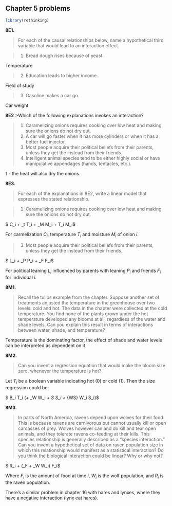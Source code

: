 ## Chapter 5 problems

```r
library(rethinking)
```

__8E1.__

>For each of the causal relationships below, name a hypothetical third variable that would lead to an interaction effect.

>(1) Bread dough rises because of yeast. 

Temperature 

>(2) Education leads to higher income. 

Field of study

>(3) Gasoline makes a car go.

Car weight


__8E2__
>Which of the following explanations invokes an interaction?

>(1) Caramelizing onions requires cooking over low heat and making sure the onions do not dry out.
>(2) A car will go faster when it has more cylinders or when it has a better fuel injector.
>(3) Most people acquire their political beliefs from their parents, unless they get the instead from their friends.
>(4) Intelligent animal species tend to be either highly social or have manipulative appendages (hands, tentacles, etc.).

1 - the heat will also dry the onions.

__8E3.__ 

>For each of the explanations in 8E2, write a linear model that expresses the stated relationship.

>(1) Caramelizing onions requires cooking over low heat and making sure the onions do not dry out.

$ C_i \sim \alpha + \beta_t T_i + \beta_M M_i + T_i M_i$

For carmelization $C_i$, temperature $T_i$ and moisture $M_i$ of onion $i$.

>(3) Most people acquire their political beliefs from their parents, unless they get the instead from their friends.

$ L_i \sim \alpha + \beta_P P_i + \beta_F F_i$

For political leaning $L_i$ influenced by parents with leaning $P_i$ and friends $F_i$ for individual $i$.


__8M1.__ 

>Recall the tulips example from the chapter. Suppose another set of treatments adjusted the temperature in the greenhouse over two levels: cold and hot. The data in the chapter were collected at the cold temperature. You find none of the plants grown under the hot temperature developed any blooms at all, regardless of the water and shade levels. Can you explain this result in terms of interactions between water, shade, and temperature?

Temperature is the dominating factor, the effect of shade and water levels can be interpreted as dependent on it


__8M2.__

> Can you invent a regression equation that would make the bloom size zero, whenever the temperature is hot?

Let $T_i$ be a boolean variable indicating hot (0) or cold (1). Then the size regression could be:

$ B_i \sim T_i (\alpha + \beta_W W_i + \beta_S S_i + \beta_{WS} W_i S_i)$


__8M3.__

>In parts of North America, ravens depend upon wolves for their food. This is because ravens are carnivorous but cannot usually kill or open carcasses of prey. Wolves however can and do kill and tear open animals, and they tolerate ravens co-feeding at their kills. This species relationship is generally described as a “species interaction.” Can you invent a hypothetical set of data on raven population size in which this relationship would manifest as a statistical interaction? Do you think the biological interaction could be linear? Why or why not?

$ R_i \sim \alpha + (\beta_F + \beta_W W_i) F_i$

Where $F_i$ is the amount of food at time $i$, $W_i$ is the wolf population, and $R_i$ is the raven population.

There's a similar problem in chapter 16 with hares and lynxes, where they have a negative interaction (lynx eat hares).